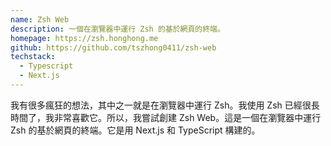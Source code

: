 ```yaml
---
name: Zsh Web
description: 一個在瀏覽器中運行 Zsh 的基於網頁的終端。
homepage: https://zsh.honghong.me
github: https://github.com/tszhong0411/zsh-web
techstack:
  - Typescript
  - Next.js
---
```


我有很多瘋狂的想法，其中之一就是在瀏覽器中運行 Zsh。我使用 Zsh 已經很長時間了，我非常喜歡它。所以，我嘗試創建 Zsh Web。這是一個在瀏覽器中運行 Zsh 的基於網頁的終端。它是用 Next.js 和 TypeScript 構建的。
